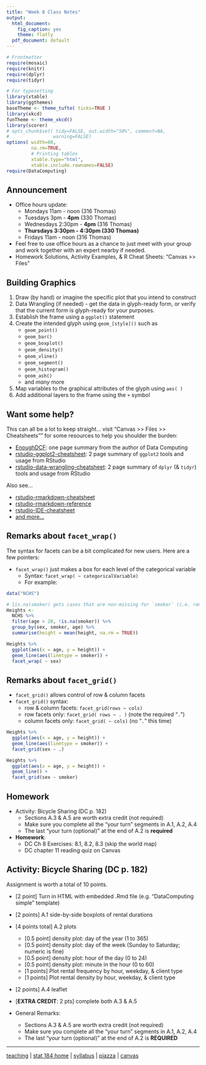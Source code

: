 ```yaml
---
title: "Week 8 Class Notes"
output:
  html_document:
    fig_caption: yes
    theme: flatly
  pdf_document: default
---
```


```r
# Frontmatter
require(mosaic)
require(knitr)
require(dplyr)
require(tidyr)

# For typesetting
library(xtable)
library(ggthemes)
baseTheme <- theme_tufte( ticks=TRUE )
library(xkcd)
funTheme <- theme_xkcd()
library(scorer)
# opts_chunk$set( tidy=FALSE, out.width="50%", comment=NA,
#                warning=FALSE)
options( width=60, 
         na.rm=TRUE,
         # Printing tables
         xtable.type="html",
         xtable.include.rownames=FALSE)
require(DataComputing)
```

## Announcement

- Office hours update:
    - Mondays 11am - noon (316 Thomas)
    - Tuesdays 3pm - **4pm** (330 Thomas)
    - Wednesdays 2:30pm - **4pm** (316 Thomas)
    - **Thursdays 3:30pm - 4:30pm (330 Thomas)**
    - Fridays 11am - noon (316 Thomas)
- Feel free to use office hours as a chance to just meet with your group and work together with an expert nearby if needed. 
- Homework Solutions, Activity Examples, & R Cheat Sheets: "Canvas >> Files"


## Building Graphics

1. Draw (by hand) or imagine the specific plot that you intend to construct
#. Data Wrangling (if needed) - get the data in glyph-ready form, or verify that the current form is glyph-ready for your purposes.
#. Establish the frame using a `ggplot()` statement
#. Create the intended glyph using `geom_[style]()` such as
    * `geom_point()`
    * `geom_bar()`
    * `geom_boxplot()`
    * `geom_density()`
    * `geom_vline()`
    * `geom_segment()`
    * `geom_histogram()`
    * `geom_ash()`
    * and *many* more
#. Map variables to the graphical attributes of the glyph using `aes( )`
#. Add additional layers to the frame using the `+` symbol


## Want some help?

This can all be a lot to keep straight... visit "Canvas >> Files >> Cheatsheets"" for some resources to help you shoulder the burden:

- [EnoughDCF](http://dtkaplan.github.io/DCF-2014/CourseNotes/Guides/EnoughDCF.pdf): one page summary from the author of Data Computing
- [rstudio-ggplot2-cheatsheet](https://www.rstudio.com/wp-content/uploads/2015/12/ggplot2-cheatsheet-2.0.pdf): 2 page summary of `ggplot2` tools and usage from RStudio
- [rstudio-data-wrangling-cheatsheet](https://www.rstudio.com/wp-content/uploads/2015/02/data-wrangling-cheatsheet.pdf): 2 page summary of `dplyr` (& `tidyr`) tools and usage from RStudio

Also see...  

- [rstudio-rmarkdown-cheatsheet](https://www.rstudio.com/wp-content/uploads/2016/03/rmarkdown-cheatsheet-2.0.pdf)
- [rstudio-rmarkdown-reference](https://www.rstudio.com/wp-content/uploads/2015/03/rmarkdown-reference.pdf)
- [rstudio-IDE-cheatsheet](https://www.rstudio.com/wp-content/uploads/2016/01/rstudio-IDE-cheatsheet.pdf)
- [and more...](https://www.rstudio.com/resources/cheatsheets/)



## Remarks about `facet_wrap()`

The syntax for facets can be a bit complicated for new users.  Here are a few pointers:

- `facet_wrap()` just makes a box for each level of the categorical variable
    - Syntax: `facet_wrap( ~ categoricalVariable)`
    - For example:

```r
data("NCHS")

# 1is.na(smoker) gets cases that are non-missing for `smoker` (i.e. removes NA's)
Heights <- 
  NCHS %>%
  filter(age > 20, !is.na(smoker)) %>%   
  group_by(sex, smoker, age) %>%
  summarise(height = mean(height, na.rm = TRUE))

Heights %>%
  ggplot(aes(x = age, y = height)) + 
  geom_line(aes(linetype = smoker)) + 
  facet_wrap( ~ sex)
```

## Remarks about `facet_grid()`

- `facet_grid()` allows control of row & column facets
- `facet_grid()` syntax:
    - row & column facets: `facet_grid(rows ~ cols)`
    - row facets only: `facet_grid( rows ~ . )` (note the required "`.`") 
    - column facets only: `facet_grid( ~ cols)` (no "`.`" this time)

```r
Heights %>%
  ggplot(aes(x = age, y = height)) + 
  geom_line(aes(linetype = smoker)) + 
  facet_grid(sex ~ .)
```

```r
Heights %>%
  ggplot(aes(x = age, y = height)) + 
  geom_line() + 
  facet_grid(sex ~ smoker)
```


## Homework

- Activity: Bicycle Sharing (DC p. 182)
    - Sections A.3 & A.5 are worth extra credit (not required)
    - Make sure you complete all the "your turn" segments in A.1, A.2, A.4
    - The last "your turn (optional)" at the end of A.2 is **required**
- **Homework**:  
    - DC Ch 8 Exercises: 8.1, 8.2, 8.3 (skip the world map)
    - DC chapter 11 reading quiz on Canvas    

## Activity: Bicycle Sharing (DC p. 182)

Assignment is worth a total of 10 points.

* [2 point] Turn in HTML with embedded .Rmd file (e.g. "DataComputing simple" template)
* [2 points] A.1 side-by-side boxplots of rental durations
* [4 points total] A.2 plots
    - [0.5 point] density plot: day of the year (1 to 365)
    - [0.5 point] density plot: day of the week (Sunday to Saturday; numeric is fine)
    - [0.5 point] density plot: hour of the day (0 to 24)
    - [0.5 point] density plot: minute in the hour (0 to 60)
    - [1 points] Plot rental frequency by hour, weekday, & client type
    - [1 points] Plot rental density by hour, weekday, & client type
* [2 points] A.4 leaflet
* [**EXTRA CREDIT**: 2 pts] complete both A.3 & A.5

* General Remarks: 
    - Sections A.3 & A.5 are worth extra credit (not required)
    - Make sure you complete all the "your turn" segments in A.1, A.2, A.4
    - The last "your turn (optional)" at the end of A.2 is **REQUIRED**
    

---

[teaching](https://mdbeckman.github.io/Teaching.html) | [stat 184 home](https://mdbeckman.github.io/Teaching/AY2016-17/stat184/stat184-fall2016.html) | [syllabus](https://mdbeckman.github.io/Teaching/AY2016-17/stat184/stat184-syllabus.html) | [piazza](https://piazza.com/psu/fall2016/stat184/home) | [canvas](https://psu.instructure.com/courses/1792768)

